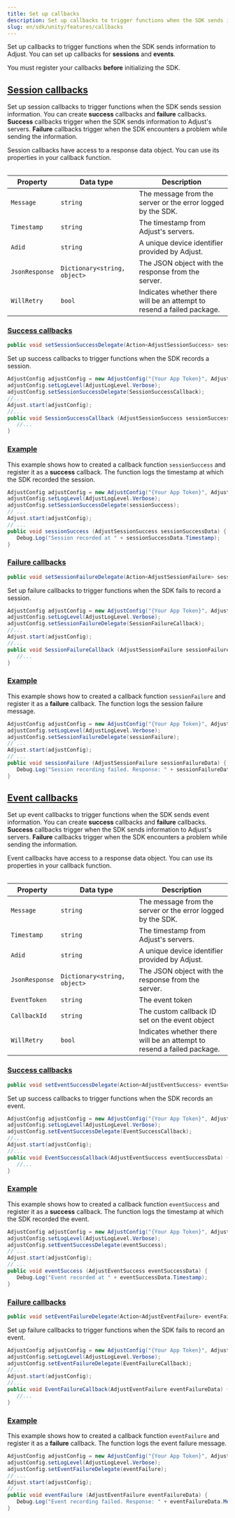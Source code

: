 ```yaml
---
title: Set up callbacks
description: Set up callbacks to trigger functions when the SDK sends information to Adjust.
slug: en/sdk/unity/features/callbacks
---
```


Set up callbacks to trigger functions when the SDK sends information to Adjust. You can set up callbacks for **sessions** and **events**.

<Callout type="important">

You must register your callbacks **before** initializing the SDK.

</Callout>

## [Session callbacks](session-callbacks)

Set up session callbacks to trigger functions when the SDK sends session information. You can create **success** callbacks and **failure** callbacks. **Success** callbacks trigger when the SDK sends information to Adjust's servers. **Failure** callbacks trigger when the SDK encounters a problem while sending the information.

Session callbacks have access to a response data object. You can use its properties in your callback function.

<Table>

| Property       | Data type                    | Description                                                            |
| -------------- | ---------------------------- | ---------------------------------------------------------------------- |
| `Message`      | `string`                     | The message from the server or the error logged by the SDK.            |
| `Timestamp`    | `string`                     | The timestamp from Adjust's servers.                                   |
| `Adid`         | `string`                     | A unique device identifier provided by Adjust.                         |
| `JsonResponse` | `Dictionary<string, object>` | The JSON object with the response from the server.                     |
| `WillRetry`    | `bool`                       | Indicates whether there will be an attempt to resend a failed package. |

</Table>

### [Success callbacks](success-callbacks)

```cs title="Method signature"
public void setSessionSuccessDelegate(Action<AdjustSessionSuccess> sessionSuccessDelegate, string sceneName = "Adjust");
```

Set up success callbacks to trigger functions when the SDK records a session.

```cs {3, 7-9}
AdjustConfig adjustConfig = new AdjustConfig("{Your App Token}", AdjustEnvironment.Sandbox);
adjustConfig.setLogLevel(AdjustLogLevel.Verbose);
adjustConfig.setSessionSuccessDelegate(SessionSuccessCallback);
//...
Adjust.start(adjustConfig);
//...
public void SessionSuccessCallback (AdjustSessionSuccess sessionSuccessData) {
   //...
}
```

### [Example](example)

This example shows how to created a callback function `sessionSuccess` and register it as a **success** callback. The function logs the timestamp at which the SDK recorded the session.

```cs
AdjustConfig adjustConfig = new AdjustConfig("{Your App Token}", AdjustEnvironment.Sandbox);
adjustConfig.setLogLevel(AdjustLogLevel.Verbose);
adjustConfig.setSessionSuccessDelegate(sessionSuccess);
// ...
Adjust.start(adjustConfig);
// ...
public void sessionSuccess (AdjustSessionSuccess sessionSuccessData) {
   Debug.Log("Session recorded at " + sessionSuccessData.Timestamp);
}
```

### [Failure callbacks](failure-callbacks)

```cs title="Method signature"
public void setSessionFailureDelegate(Action<AdjustSessionFailure> sessionFailureDelegate, string sceneName = "Adjust");
```

Set up failure callbacks to trigger functions when the SDK fails to record a session.

```cs {3, 7-9}
AdjustConfig adjustConfig = new AdjustConfig("{Your App Token}", AdjustEnvironment.Sandbox);
adjustConfig.setLogLevel(AdjustLogLevel.Verbose);
adjustConfig.setSessionFailureDelegate(SessionFailureCallback);
//...
Adjust.start(adjustConfig);
//...
public void SessionFailureCallback (AdjustSessionFailure sessionFailureData) {
   //...
}
```

### [Example](example-1)

This example shows how to created a callback function `sessionFailure` and register it as a **failure** callback. The function logs the session failure message.

```cs
AdjustConfig adjustConfig = new AdjustConfig("{Your App Token}", AdjustEnvironment.Sandbox);
adjustConfig.setLogLevel(AdjustLogLevel.Verbose);
adjustConfig.setSessionFailureDelegate(sessionFailure);
// ...
Adjust.start(adjustConfig);
// ...
public void sessionFailure (AdjustSessionFailure sessionFailureData) {
   Debug.Log("Session recording failed. Response: " + sessionFailureData.Message);
}
```

## [Event callbacks](event-callbacks)

Set up event callbacks to trigger functions when the SDK sends event information. You can create **success** callbacks and **failure** callbacks. **Success** callbacks trigger when the SDK sends information to Adjust's servers. **Failure** callbacks trigger when the SDK encounters a problem while sending the information.

Event callbacks have access to a response data object. You can use its properties in your callback function.

<Table>

| Property       | Data type                    | Description                                                            |
| -------------- | ---------------------------- | ---------------------------------------------------------------------- |
| `Message`      | `string`                     | The message from the server or the error logged by the SDK.            |
| `Timestamp`    | `string`                     | The timestamp from Adjust's servers.                                   |
| `Adid`         | `string`                     | A unique device identifier provided by Adjust.                         |
| `JsonResponse` | `Dictionary<string, object>` | The JSON object with the response from the server.                     |
| `EventToken`   | `string`                     | The event token                                                        |
| `CallbackId`   | `string`                     | The custom callback ID set on the event object                         |
| `WillRetry`    | `bool`                       | Indicates whether there will be an attempt to resend a failed package. |

</Table>

### [Success callbacks](success-callbacks-1)

```cs title="Method signature"
public void setEventSuccessDelegate(Action<AdjustEventSuccess> eventSuccessDelegate, string sceneName = "Adjust");
```

Set up success callbacks to trigger functions when the SDK records an event.

```cs {3, 7-9}
AdjustConfig adjustConfig = new AdjustConfig("{Your App Token}", AdjustEnvironment.Sandbox);
adjustConfig.setLogLevel(AdjustLogLevel.Verbose);
adjustConfig.setEventSuccessDelegate(EventSuccessCallback);
//...
Adjust.start(adjustConfig);
//...
public void EventSuccessCallback(AdjustEventSuccess eventSuccessData) {
   //...
}
```

### [Example](example-2)

This example shows how to created a callback function `eventSuccess` and register it as a **success** callback. The function logs the timestamp at which the SDK recorded the event.

```cs
AdjustConfig adjustConfig = new AdjustConfig("{Your App Token}", AdjustEnvironment.Sandbox);
adjustConfig.setLogLevel(AdjustLogLevel.Verbose);
adjustConfig.setEventSuccessDelegate(eventSuccess);
// ...
Adjust.start(adjustConfig);
// ...
public void eventSuccess (AdjustEventSuccess eventSuccessData) {
   Debug.Log("Event recorded at " + eventSuccessData.Timestamp);
}
```

### [Failure callbacks](failure-callbacks-1)

```cs title="Method signature"
public void setEventFailureDelegate(Action<AdjustEventFailure> eventFailureDelegate, string sceneName = "Adjust");
```

Set up failure callbacks to trigger functions when the SDK fails to record an event.

```cs {3, 7-9}
AdjustConfig adjustConfig = new AdjustConfig("{Your App Token}", AdjustEnvironment.Sandbox);
adjustConfig.setLogLevel(AdjustLogLevel.Verbose);
adjustConfig.setEventFailureDelegate(EventFailureCallback);
//...
Adjust.start(adjustConfig);
//...
public void EventFailureCallback(AdjustEventFailure eventFailureData) {
   //...
}
```

### [Example](example-3)

This example shows how to created a callback function `eventFailure` and register it as a **failure** callback. The function logs the event failure message.

```cs
AdjustConfig adjustConfig = new AdjustConfig("{Your App Token}", AdjustEnvironment.Sandbox);
adjustConfig.setLogLevel(AdjustLogLevel.Verbose);
adjustConfig.setEventFailureDelegate(eventFailure);
// ...
Adjust.start(adjustConfig);
// ...
public void eventFailure (AdjustEventFailure eventFailureData) {
   Debug.Log("Event recording failed. Response: " + eventFailureData.Message);
}
```
